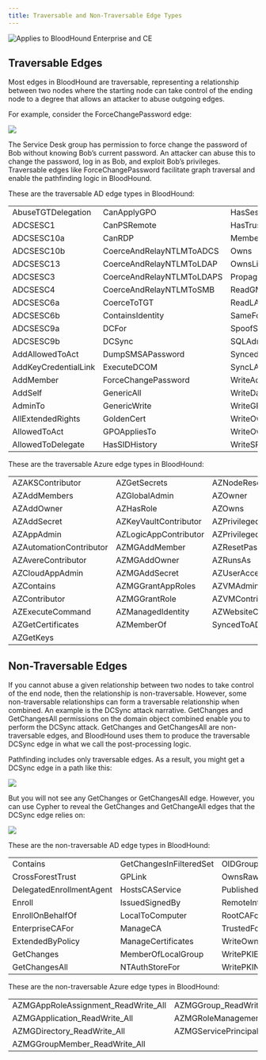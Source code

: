 ---
title: Traversable and Non-Traversable Edge Types
---

<img noZoom src="/assets/enterprise-AND-community-edition-pill-tag.svg" alt="Applies to BloodHound Enterprise and CE"/>


## Traversable Edges

Most edges in BloodHound are traversable, representing a relationship between two nodes where the starting node can take control of the ending node to a degree that allows an attacker to abuse outgoing edges.

For example, consider the ForceChangePassword edge:

<Frame>
  <img src="/assets/image-2-74.png"/>
</Frame>

The Service Desk group has permission to force change the password of Bob without knowing Bob’s current password. An attacker can abuse this to change the password, log in as Bob, and exploit Bob’s privileges. Traversable edges like ForceChangePassword facilitate graph traversal and enable the pathfinding logic in BloodHound.

These are the traversable AD edge types in BloodHound:

|                      |                           |                          |
|----------------------|---------------------------|--------------------------|
| AbuseTGTDelegation   | CanApplyGPO               | HasSession               |
| ADCSESC1             | CanPSRemote               | HasTrustKeys             |
| ADCSESC10a           | CanRDP                    | MemberOf                 |
| ADCSESC10b           | CoerceAndRelayNTLMToADCS  | Owns                     |
| ADCSESC13            | CoerceAndRelayNTLMToLDAP  | OwnsLimitedRights        |
| ADCSESC3             | CoerceAndRelayNTLMToLDAPS | PropagatesACEsTo         |
| ADCSESC4             | CoerceAndRelayNTLMToSMB   | ReadGMSAPassword         |
| ADCSESC6a            | CoerceToTGT               | ReadLAPSPassword         |
| ADCSESC6b            | ContainsIdentity          | SameForestTrust          |
| ADCSESC9a            | DCFor                     | SpoofSIDHistory          |
| ADCSESC9b            | DCSync                    | SQLAdmin                 |
| AddAllowedToAct      | DumpSMSAPassword          | SyncedToEntraUser        |
| AddKeyCredentialLink | ExecuteDCOM               | SyncLAPSPassword         |
| AddMember            | ForceChangePassword       | WriteAccountRestrictions |
| AddSelf              | GenericAll                | WriteDacl                |
| AdminTo              | GenericWrite              | WriteGPLink              |
| AllExtendedRights    | GoldenCert                | WriteOwner               |
| AllowedToAct         | GPOAppliesTo              | WriteOwnerLimitedRights  |
| AllowedToDelegate    | HasSIDHistory             | WriteSPN                 |

These are the traversable Azure edge types in BloodHound:

|                         |                       |                           |
|-------------------------|-----------------------|---------------------------|
| AZAKSContributor        | AZGetSecrets          | AZNodeResourceGroup       |
| AZAddMembers            | AZGlobalAdmin         | AZOwner                   |
| AZAddOwner              | AZHasRole             | AZOwns                    |
| AZAddSecret             | AZKeyVaultContributor | AZPrivilegedAuthAdmin     |
| AZAppAdmin              | AZLogicAppContributor | AZPrivilegedRoleAdmin     |
| AZAutomationContributor | AZMGAddMember         | AZResetPassword           |
| AZAvereContributor      | AZMGAddOwner          | AZRunsAs                  |
| AZCloudAppAdmin         | AZMGAddSecret         | AZUserAccessAdministrator |
| AZContains              | AZMGGrantAppRoles     | AZVMAdminLogin            |
| AZContributor           | AZMGGrantRole         | AZVMContributor           |
| AZExecuteCommand        | AZManagedIdentity     | AZWebsiteContributor      |
| AZGetCertificates       | AZMemberOf            | SyncedToADUser            |
| AZGetKeys               |                       |                           |

## Non-Traversable Edges

If you cannot abuse a given relationship between two nodes to take control of the end node, then the relationship is non-traversable. However, some non-traversable relationships can form a traversable relationship when combined. An example is the DCSync attack narrative. GetChanges and GetChangesAll permissions on the domain object combined enable you to perform the DCSync attack. GetChanges and GetChangesAll are non-traversable edges, and BloodHound uses them to produce the traversable DCSync edge in what we call the post-processing logic.

Pathfinding includes only traversable edges. As a result, you might get a DCSync edge in a path like this:

<Frame>
  <img src="/assets/image-2-75.png"/>
</Frame>

But you will not see any GetChanges or GetChangesAll edge. However, you can use Cypher to reveal the GetChanges and GetChangeAll edges that the DCSync edge relies on:

<Frame>
  <img src="/assets/image-2-76.png"/>
</Frame>


These are the non-traversable AD edge types in BloodHound:

|                          |                         |                                 |
|--------------------------|-------------------------|---------------------------------|
| Contains                 | GetChangesInFilteredSet | OIDGroupLink                    |
| CrossForestTrust         | GPLink                  | OwnsRaw                         |
| DelegatedEnrollmentAgent | HostsCAService          | PublishedTo                     |
| Enroll                   | IssuedSignedBy          | RemoteInteractiveLogonPrivilege |
| EnrollOnBehalfOf         | LocalToComputer         | RootCAFor                       |
| EnterpriseCAFor          | ManageCA                | TrustedForNTAuth                |
| ExtendedByPolicy         | ManageCertificates      | WriteOwnerRaw                   |
| GetChanges               | MemberOfLocalGroup      | WritePKIEnrollmentFlag          |
| GetChangesAll            | NTAuthStoreFor          | WritePKINameFlag                |

These are the non-traversable Azure edge types in BloodHound:

|                                       |                                              |
|---------------------------------------|----------------------------------------------|
| AZMGAppRoleAssignment\_ReadWrite\_All | AZMGGroup\_ReadWrite\_All                    |
| AZMGApplication\_ReadWrite\_All       | AZMGRoleManagement\_ReadWrite\_Directory     |
| AZMGDirectory\_ReadWrite\_All         | AZMGServicePrincipalEndpoint\_ReadWrite\_All |
| AZMGGroupMember\_ReadWrite\_All       |                                              |
